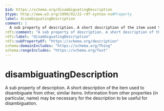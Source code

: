 ```yaml
---
$id: https://schema.org/disambiguatingDescription
$type: http://www.w3.org/1999/02/22-rdf-syntax-ns#Property
label: disambiguatingDescription
comment: |
  A sub property of description. A short description of the item used to disambiguate from other, similar items. Information from other properties (in particular, name) may be necessary for the description to be useful for disambiguation.
rdfs:comment: "A sub property of description. A short description of the item used to disambiguate from other, similar items. Information from other properties (in particular, name) may be necessary for the description to be useful for disambiguation."
rdfs:label: "disambiguatingDescription"
rdfs:subPropertyOf: "https://schema.org/description"
schema:domainIncludes: "https://schema.org/Thing"
schema:rangeIncludes: "https://schema.org/Text"
---
```


# disambiguatingDescription

A sub property of description. A short description of the item used to disambiguate from other, similar items. Information from other properties (in particular, name) may be necessary for the description to be useful for disambiguation.

